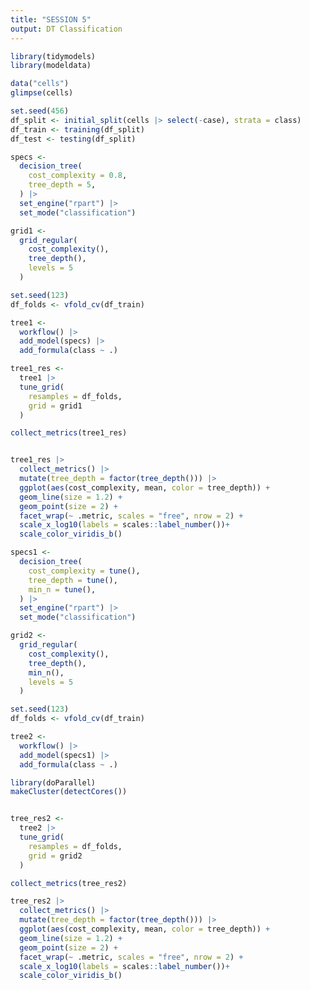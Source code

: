 ```yaml
---
title: "SESSION 5"
output: DT Classification
---
```


```r
library(tidymodels)
library(modeldata)
```


```r
data("cells")
glimpse(cells)
```

```r
set.seed(456)
df_split <- initial_split(cells |> select(-case), strata = class)
df_train <- training(df_split)
df_test <- testing(df_split)

```

```r
specs <-
  decision_tree(
    cost_complexity = 0.8,
    tree_depth = 5,
  ) |>
  set_engine("rpart") |>
  set_mode("classification")

grid1 <-
  grid_regular(
    cost_complexity(),
    tree_depth(),
    levels = 5
  )

set.seed(123)
df_folds <- vfold_cv(df_train)
```

```r
tree1 <-
  workflow() |>
  add_model(specs) |>
  add_formula(class ~ .)
```

```r
tree1_res <-
  tree1 |>
  tune_grid(
    resamples = df_folds,
    grid = grid1
  )

collect_metrics(tree1_res)



```

```r
tree1_res |>
  collect_metrics() |>
  mutate(tree_depth = factor(tree_depth())) |>
  ggplot(aes(cost_complexity, mean, color = tree_depth)) +
  geom_line(size = 1.2) +
  geom_point(size = 2) +
  facet_wrap(~ .metric, scales = "free", nrow = 2) +
  scale_x_log10(labels = scales::label_number())+
  scale_color_viridis_b()
```

```r
specs1 <-
  decision_tree(
    cost_complexity = tune(),
    tree_depth = tune(),
    min_n = tune(),
  ) |>
  set_engine("rpart") |>
  set_mode("classification")

grid2 <-
  grid_regular(
    cost_complexity(),
    tree_depth(),
    min_n(),
    levels = 5
  )

set.seed(123)
df_folds <- vfold_cv(df_train)
```

```r
tree2 <-
  workflow() |>
  add_model(specs1) |>
  add_formula(class ~ .)
```

```r
library(doParallel)
makeCluster(detectCores())


tree_res2 <-
  tree2 |>
  tune_grid(
    resamples = df_folds,
    grid = grid2
  )

collect_metrics(tree_res2)
```

```r
tree_res2 |>
  collect_metrics() |>
  mutate(tree_depth = factor(tree_depth())) |>
  ggplot(aes(cost_complexity, mean, color = tree_depth)) +
  geom_line(size = 1.2) +
  geom_point(size = 2) +
  facet_wrap(~ .metric, scales = "free", nrow = 2) +
  scale_x_log10(labels = scales::label_number())+
  scale_color_viridis_b()
```

```r

```

